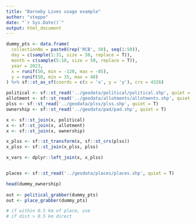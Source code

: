 ```yaml
---
title: "Barneby Lives usage example"
author: "steppe"
date: "`r Sys.Date()`"
output: html_document
---
```



```r
dummy_pts <- data.frame(
  collectionNo = paste0(rep('RCB', 50), seq(1:50)),
  day = c(sample(1:31, size = 50, replace = T)),
  month = c(sample(5:10, size = 50, replace = T)),
  year = 2023,
  x = runif(50, min = -120, max = -85), 
  y = runif(50, min = 35, max = 48)
) %>% sf::st_as_sf(coords = c(x = 'x', y = 'y'), crs = 4326)

```

```r

political <- sf::st_read('../geodata/political/political.shp', quiet = T)
allotment <- sf::st_read('../geodata/allotments/allotments.shp', quiet = T)
plss <- sf::st_read('../geodata/plss/plss.shp', quiet = T)
ownership <- sf::st_read('../geodata/pad/pad.shp', quiet = T)

x <- sf::st_join(x, political) 
x <- sf::st_join(x, allotment) 
x <- sf::st_join(x, ownership)

x_plss <- sf::st_transform(x, sf::st_crs(plss))
x_plss <- sf::st_join(x_plss, plss) 

x_vars <- dplyr::left_join(x, x_plss)


places <- sf::st_read('../geodata/places/places.shp', quiet = T)

head(dummy_ownership)
  
out <- political_grabber(dummy_pts)
out <- place_grabber(dummy_pts)

# if within 0.5 km of place, use
# if dist > 0.5 km direct

```

